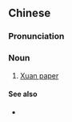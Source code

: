 {{also|宣纸}}
==Chinese==
{{zh-forms|s=宣纸}}

===Pronunciation===
{{zh-pron
|m=xuānzhǐ
|c=syun1 zi2
|cat=n
}}

===Noun===
{{zh-noun}}

# [[Xuan paper]]

====See also====
* {{zh-l|米紙}}